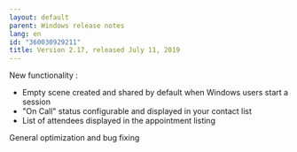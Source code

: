 ```yaml
---
layout: default
parent: Windows release notes
lang: en
id: "360030929211"
title: Version 2.17, released July 11, 2019
---
```

New functionality :

*   Empty scene created and shared by default when Windows users start a session
*   "On Call" status configurable and displayed in your contact list
*   List of attendees displayed in the appointment listing

General optimization and bug fixing



